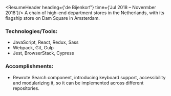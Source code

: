
<ResumeHeader heading={'de Bijenkorf'} time={'Jul 2018 – Novermber 2018'}/>
A chain of high-end department stores in the Netherlands, with its flagship store on Dam Square in Amsterdam.

### Technologies/Tools:
- JavaScript, React, Redux, Sass
- Webpack, Git, Gulp
- Jest, BrowserStack, Cypress 

### Accomplishments:
- Rewrote Search component, introducing keyboard support, accessibility and modularizing it, so it can be implemented across different repositories.

